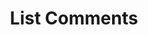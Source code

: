 ---
title: 'List Comments'
description: 'Loist comments in any Ticketing Platform using this endpoint'
openapi: "GET /ticketing/comment"
---